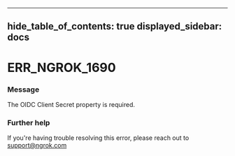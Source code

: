 

---
hide_table_of_contents: true
displayed_sidebar: docs
---


# ERR_NGROK_1690

### Message
The OIDC Client Secret property is required.

<ErrorDetails />



### Further help
If you're having trouble resolving this error, please reach out to [support@ngrok.com](mailto:support@ngrok.com?subject=Help%20with%20ERR_NGROK_1690)

